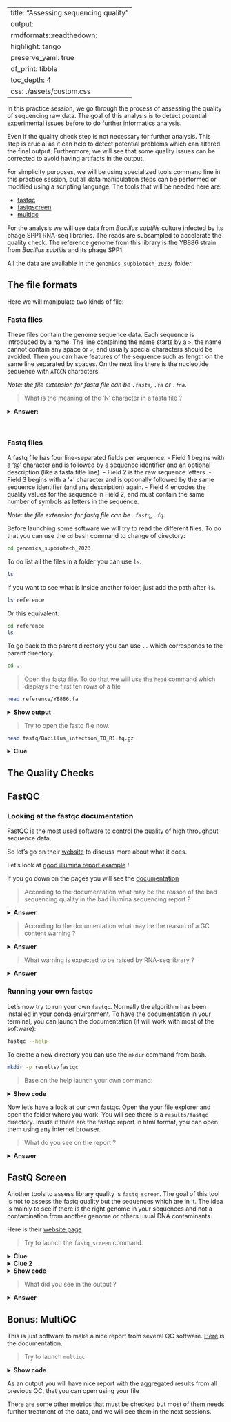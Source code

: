 
---
title: "Assessing sequencing quality"
output: 
    rmdformats::readthedown: 
        highlight: tango
        preserve_yaml: true
        df_print: tibble
        toc_depth: 4
        css: ./assets/custom.css
---

In this practice session, we go through the process of assessing the quality of 
sequencing raw data. The goal of this analysis is to detect potential 
experimental issues before to do further informatics analysis.

Even if the quality check step is not necessary for further analysis. This step 
is crucial as it can help to detect potential problems which can altered the 
final output. Furthermore, we will see that some quality issues can be corrected
to avoid having artifacts in the output.

For simplicity purposes, we will be using specialized tools command line in this
practice session, but all data manipulation steps can be performed or modified
using a scripting language. The tools that will be needed here are:

* [fastqc](https://www.bioinformatics.babraham.ac.uk/projects/fastqc/)
* [fastqscreen](https://www.bioinformatics.babraham.ac.uk/projects/fastq_screen/)
* [multiqc](https://multiqc.info/)

For the analysis we will use data from *Bacillus subtilis* culture infected by 
its phage SPP1 RNA-seq libraries. The reads are subsampled to accelerate the 
quality check. The reference genome from this library is the YB886 strain from
*Bacillus subtilis* and its phage SPP1.

All the data are available in the `genomics_supbiotech_2023/` folder.

## The file formats

Here we will manipulate two kinds of file:

### Fasta files
These files contain the genome sequence data. Each sequence is introduced by a 
name. The line containing the name starts by a `>`, the name cannot contain any
space or `>`, and usually special characters should be avoided. Then you can 
have features of the sequence such as length on the same line separated by 
spaces. On the next line there is the nucleotide sequence with `ATGCN` 
characters.

*Note: the file extension for fasta file can be `.fasta`, `.fa` or `.fna`.*

> What is the meaning of the 'N' character in a fasta file ?

<details><summary>**Answer:**</summary>
<p>
The N character in a fasta file is for an undetermined base. Usually, they are 
used once there is an assembly issues and a sequence is unknown between two 
known sequences. To inform other users that they are a missing sequences 'N' 
characters are added in the genome sequence.
</p>
</details>
<br>

### Fastq files 
A fastq file has four line-separated fields per sequence:
- Field 1 begins with a '@' character and is followed by a sequence identifier 
and an optional description (like a fasta title line).
- Field 2 is the raw sequence letters.
- Field 3 begins with a '+' character and is optionally followed by the same 
sequence identifier (and any description) again.
- Field 4 encodes the quality values for the sequence in Field 2, and must 
contain the same number of symbols as letters in the sequence.

*Note: the file extension for fastq file can be `.fastq`, `.fq`.*

Before launching some software we will try to read the different files. To do 
that you can use the `cd` bash command to change of directory:


```sh
cd genomics_supbiotech_2023
```

To do list all the files in a folder you can use `ls`.

```sh
ls
```

If you want to see what is inside another folder, just add the path after `ls`.

```sh
ls reference
```

Or this equivalent:

```sh
cd reference
ls
```

To go back to the parent directory you can use `..` which corresponds to the 
parent directory.

```sh
cd ..
```

> Open the fasta file. To do that we will use the `head` command which
displays the first ten rows of a file

```sh
head reference/YB886.fa
```

<details><summary>**Show output**</summary>
<p>
```
>manual_scaffold_1 
GTGCTTCTCTCAAAGCGACTACTTAATAGTAACATTTTTAGTTAACTAGGTCAATACTTT
TTTGAAAAAGTTTTTACTAGTCATAATGGTCATGCTTGTGTCTTTAAAAAGACAACAGAA
ATGATTATACCATAATTTTTATGACTGTAAAGGGTTATGACACAAAAAAGCGCAGCTATT
TCAGCTGCGCTTTTTTTCACACTTCTTCTTGTTCTTCTTCATTCTCATCTTCTTCGTTTT
TCTCAACTAAAGCTACTGTAGCAACATGCTCTTCTTCTGCCATTCTGATGAGACGCACAC
CTTGAGTGACACGTCCGGTGATGGAGATATCATTGATGTCCATTCTGATGAGTACGCCGC
TAGCTGTAATAATCATTAGATCCTCTTCACCTTTAGTAGCTTTCACTGCTACTAGTTGGC
CGTTGTTCTCGGTGATTTTCGCTGTTTTGAGTCCTTTTCCGCCCCGGCTTTGGGTTCTGT
ACTCTTCAGCAGGAGTTCGTTTTCCGTACCCTTTTTCAGTTACGATAAGGACGTGTGATT
```
</p>
</details>  

> Try to open the fastq file now.

```sh
head fastq/Bacillus_infection_T0_R1.fq.gz
```

<details><summary>**Clue**</summary>
<p>
It won't work as the file is compressed.

To see the uncompressed lines you can use the `zcat` command and pipe `|` it into the `head`:

```sh
zcat fastq/Bacillus_infection_T0_R1.fq.gz | head 
```

```
@NS500446:543:HNM5TBGX7:1:11101:11655:1062 1:N:0:ATCACG
TTATGNTAGCAACAACATCATCTGCTANTTCTANTATTGATGANACCCTTA
+
AAAAA#EEEEEEEEEEEEEEAAEAEEE#EEAEE#EEAEEEEEA#EEE6E/E
@NS500446:543:HNM5TBGX7:1:11101:26029:1063 1:N:0:ATCACG
ACTGGNCGGAGCTATCCTTGTAGTATCNGCTGCNGATGGCCCANTGCCACA
+
AAAAA#EEEEEEEEEEEEEEEEEEEEE#AEEEA#EAEEEEEE<#AEEEEE/
@NS500446:543:HNM5TBGX7:1:11101:13459:1063 1:N:0:ATCACG
CTGGTNTGGGTGAACTTCACCTTGATANCATTGNTGACCGTATNAAACGCG
```

You can see now the file organization with the four fields per sequences. The 
reason the fastq file are compressed is they have usually millions of reads. To 
save space the files are usually compressed.

To compressed, uncompressed files you can use `gzip`, `gunzip` respectively.
</p>
</details>


## The Quality Checks

## FastQC

### Looking at the fastqc documentation

FastQC is the most used software to control the quality of high throughput
sequence data.

So let's go on their 
[website](https://www.bioinformatics.babraham.ac.uk/projects/fastqc/) to discuss
more about what it does.

Let's look at [good illumina report example](https://www.bioinformatics.babraham.ac.uk/projects/fastqc/good_sequence_short_fastqc.html) !

If you go down on the pages you will see the 
[documentation](https://www.bioinformatics.babraham.ac.uk/projects/fastqc/Help/)

> According to the documentation what may be the reason of the bad sequencing 
quality in the bad illumina sequencing report ?

<details><summary>**Answer**</summary>
<p>
The most common reason for warnings and failures in this module is a general
degradation of quality over the duration of long runs. In general sequencing
chemistry degrades with increasing read length and for long runs you may find
that the general quality of the run falls to a level where a warning or error is
triggered.

If the quality of the library falls to a low level then the most common remedy
is to perform quality trimming where reads are truncated based on their average
quality. For most libraries where this type of degradation has occurred you will
often be simultaneously running into the issue of adapter read-through so a
combined adapter and quality trimming step is often employed. 
</p>
</details>

> According to the documentation what may be the reason of a GC content 
warning ?

<details><summary>**Answer**</summary>
<p>
Warnings in this module usually indicate a problem with the library. Sharp peaks
on an otherwise smooth distribution are normally the result of a specific 
contaminant (adapter dimers for example), which may well be picked up by the 
overrepresented sequences module. Broader peaks may represent contamination with 
a different species. 
</p>
</details>

> What warning is expected to be raised by RNA-seq library ?

<details><summary>**Answer**</summary>
<p>
In RNA-Seq libraries sequences from different transcripts will be present at 
wildly different levels in the starting population. In order to be able to 
observe lowly expressed transcripts it is therefore common to greatly 
over-sequence high expressed transcripts, and this will potentially create large
set of duplicates. This will result in high overall duplication in this test, 
and will often produce peaks in the higher duplication bins. This duplication 
will come from physically connected regions, and an examination of the 
distribution of duplicates in a specific genomic region will allow the 
distinction between over-sequencing and general technical duplication, but these 
distinctions are not possible from raw fastq files. 
</p>
</details>

### Running your own fastqc

Let's now try to run your own `fastqc`. Normally the algorithm has been 
installed in your conda environment. To have the documentation in your terminal,
you can launch the documentation (it will work with most of the software):

```sh
fastqc --help
```

To create a new directory you can use the `mkdir` command from bash.

```sh
mkdir -p results/fastqc
```

> Base on the help launch your own command:

<details><summary>**Show code**</summary>
<p>
```sh
fastqc --outdir results/fastqc fastq/Bacillus_infection_T0_R1.fq.gz 
fastqc --outdir results/fastqc fastq/Bacillus_infection_T0_R2.fq.gz  
fastqc --outdir results/fastqc fastq/Bacillus_infection_T10_R1.fq.gz fastq/Bacillus_infection_T10_R2.fq.gz
```
</p>
</details>

Now let's have a look at our own fastqc. Open the your file explorer and open 
the folder where you work. You will see there is a `results/fastqc` directory. 
Inside it there are the fastqc report in html format, you can open them using 
any internet browser.

> What do you see on the report ?

<details><summary>**Answer**</summary>
<p>
- Longer forward reads (51bp) than reverse reads (35bp).
- No issue of sequence quality
- We have an expected biased fragmentation, especially strong in reverse reads
which is expected in RNAseq.
- Weird distributions in Reverse GC content with a scale stuff, adpaters
contaminations ?
- No N sequences and read length ok.
- Small duplication levels whic is expected for RNA-seq.
- No Adapters content.
- Small overepresented GGGGGGGGGGGG reads in reverse librairies which is due to
 not enough DNA output.
</p>
</details>

## FastQ Screen

Another tools to assess library quality is `fastq screen`. The goal of this tool
is not to assess the fastq quality but the sequences which are in it. The idea 
is mainly to see if there is the right genome in your sequences and not a 
contamination from another genome or others usual DNA contaminants.

Here is their 
[website page](https://www.bioinformatics.babraham.ac.uk/projects/fastq_screen/) 

> Try to launch the `fastq_screen` command.

<details><summary>**Clue**</summary>
<p>
```sh
fastq_screen --help
```
</p>
</details>

<details><summary>**Clue 2**</summary>
<p>
You will need to give the fasta genome indexed. To give them they are config 
file availabe at `reference/fastq_screen.conf`. 
</p>
</details>

<details><summary>**Show code**</summary>
<p>
```sh
mkdir -p results/fastqscreen
fastq_screen --outdir results/fastq_screen --conf reference/fastq_screen.conf --force fastq/Bacillus_infection_T0_R1.fq.gz fastq/Bacillus_infection_T0_R2.fq.gz fastq/Bacillus_infection_T10_R1.fq.gz fastq/Bacillus_infection_T10_R2.fq.gz 
```

As for the fastqc report, you can open the fastq-screen report using your file
explorer directly.

</p>
</details>

> What did you see in the output ?

<details><summary>**Answer**</summary>
<p>
You saw that the fastqscreen is telling you that he just used 100,000 reads. 
Indead to reduce the computational time it's just do the alignment of a subset 
of reads. 

Then you can see that there are no contamination from adapters, phiX, vectors or
*Escherichia coli*. You can also see that the phage concentration
increases during the infection.

Finally, the reverse reads are not mapping well, the reason is that there are 
shorter with an adapter sequence at the beginning. We will see tomorrow that 
they actually map.
</p>
</details>

## Bonus: MultiQC

This is just software to make a nice report from several QC software. 
[Here](https://multiqc.info/) is the documentation.

> Try to launch `multiqc`

<details><summary>**Show code**</summary>
<p>
```sh
mkdir -p results/multiqc
multiqc --title 'Bacillus infection' --outdir results/multiqc --module fastqc --module fastq_screen fastq results/fastqc results/fastq_screen/
```
</p>
</details>

As an output you will have nice report with the aggregated results from all 
previous QC, that you can open using your file

There are some other metrics that must be checked but most of them needs further
treatment of the data, and we will see them in the next sessions.

